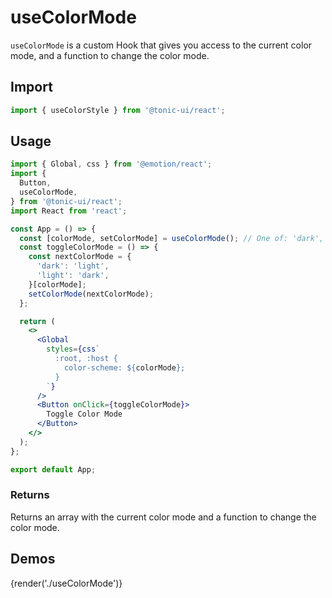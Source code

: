 # useColorMode

`useColorMode` is a custom Hook that gives you access to the current color mode, and a function to change the color mode.

## Import

```js
import { useColorStyle } from '@tonic-ui/react';
```

## Usage

```jsx
import { Global, css } from '@emotion/react';
import {
  Button,
  useColorMode,
} from '@tonic-ui/react';
import React from 'react';

const App = () => {
  const [colorMode, setColorMode] = useColorMode(); // One of: 'dark', 'light'
  const toggleColorMode = () => {
    const nextColorMode = {
      'dark': 'light',
      'light': 'dark',
    }[colorMode];
    setColorMode(nextColorMode);
  };

  return (
    <>
      <Global
        styles={css`
          :root, :host {
            color-scheme: ${colorMode};
          }
        `}
      />
      <Button onClick={toggleColorMode}>
        Toggle Color Mode
      </Button>
    </>
  );
};

export default App;
```

### Returns

Returns an array with the current color mode and a function to change the color mode.

## Demos

{render('./useColorMode')}
